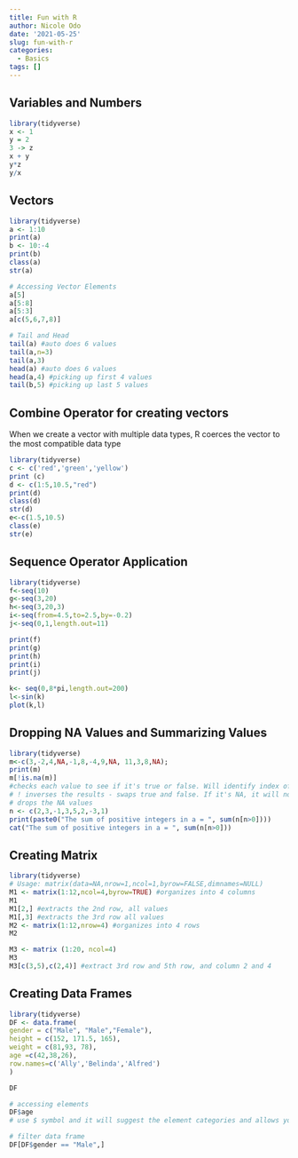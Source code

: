 ```yaml
---
title: Fun with R
author: Nicole Odo
date: '2021-05-25'
slug: fun-with-r
categories:
  - Basics
tags: []
---
```


## Variables and Numbers

```r
library(tidyverse)
x <- 1
y = 2
3 -> z
x + y
y*z
y/x
```

## Vectors
```r
library(tidyverse)
a <- 1:10
print(a)
b <- 10:-4
print(b)
class(a)
str(a)

# Accessing Vector Elements
a[5]
a[5:8]
a[5:3]
a[c(5,6,7,8)]

# Tail and Head
tail(a) #auto does 6 values
tail(a,n=3) 
tail(a,3)
head(a) #auto does 6 values
head(a,4) #picking up first 4 values
tail(b,5) #picking up last 5 values
```

## Combine Operator for creating vectors
When we create a vector with multiple data types, R coerces the vector to the most compatible data type
```r
library(tidyverse)
c <- c('red','green','yellow')
print (c)
d <- c(1:5,10.5,"red")
print(d)
class(d)
str(d)
e<-c(1.5,10.5)
class(e)
str(e)
```
## Sequence Operator Application
```r
library(tidyverse)
f<-seq(10)
g<-seq(3,20)
h<-seq(3,20,3)
i<-seq(from=4.5,to=2.5,by=-0.2)
j<-seq(0,1,length.out=11)

print(f)
print(g)
print(h)
print(i)
print(j)

k<- seq(0,8*pi,length.out=200)
l<-sin(k)
plot(k,l)

```

## Dropping NA Values and Summarizing Values
```r
library(tidyverse)
m<-c(3,-2,4,NA,-1,8,-4,9,NA, 11,3,8,NA);
print(m)
m[!is.na(m)] 
#checks each value to see if it's true or false. Will identify index of true values. Will use this information to extract
# ! inverses the results - swaps true and false. If it's NA, it will now display as true
# drops the NA values
n <- c(2,3,-1,3,5,2,-3,1)
print(paste0("The sum of positive integers in a = ", sum(n[n>0])))
cat("The sum of positive integers in a = ", sum(n[n>0]))
```

## Creating Matrix
```r
library(tidyverse)
# Usage: matrix(data=NA,nrow=1,ncol=1,byrow=FALSE,dimnames=NULL)
M1 <- matrix(1:12,ncol=4,byrow=TRUE) #organizes into 4 columns
M1
M1[2,] #extracts the 2nd row, all values
M1[,3] #extracts the 3rd row all values
M2 <- matrix(1:12,nrow=4) #organizes into 4 rows
M2

M3 <- matrix (1:20, ncol=4)
M3
M3[c(3,5),c(2,4)] #extract 3rd row and 5th row, and column 2 and 4
```

## Creating Data Frames
```r
library(tidyverse)
DF <- data.frame(
gender = c("Male", "Male","Female"),
height = c(152, 171.5, 165),
weight = c(81,93, 78),
age =c(42,38,26),
row.names=c('Ally','Belinda','Alfred')
)

DF

# accessing elements
DF$age
# use $ symbol and it will suggest the element categories and allows you to extract all of the data in that category

# filter data frame
DF[DF$gender == "Male",]
```




